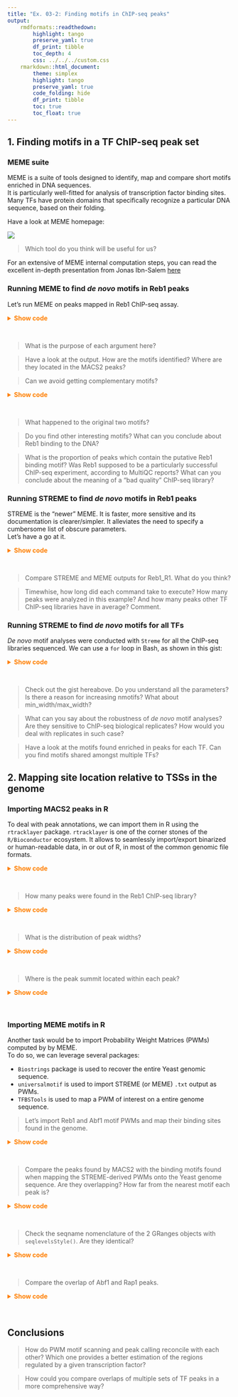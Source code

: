 ```yaml
---
title: "Ex. 03-2: Finding motifs in ChIP-seq peaks"
output: 
    rmdformats::readthedown: 
        highlight: tango
        preserve_yaml: true
        df_print: tibble
        toc_depth: 4
        css: ../../../custom.css
    rmarkdown::html_document: 
        theme: simplex
        highlight: tango
        preserve_yaml: true
        code_folding: hide
        df_print: tibble
        toc: true
        toc_float: true
---
```


## 1. Finding motifs in a TF ChIP-seq peak set

### MEME suite

MEME is a suite of tools designed to identify, map and compare short motifs enriched in DNA sequences.  
It is particularly well-fitted for analysis of transcription factor binding sites. Many TFs have protein 
domains that specifically recognize a particular DNA sequence, based on their folding.  

Have a look at MEME homepage: 

[![](.img/2020-12-23-10-48-51.png)](http://meme-suite.org/)

> Which tool do you think will be useful for us? 

For an extensive of MEME internal computation steps, you can read the excellent in-depth presentation 
from Jonas Ibn-Salem [here](http://cbdm-01.zdv.uni-mainz.de/~jibnsale/teaching/SS16_MotifAnalysis_lecture_v02.pdf)

### Running MEME to find *de novo* motifs in Reb1 peaks

Let's run MEME on peaks mapped in Reb1 ChIP-seq assay. 

<details><summary style="color: #ff7f00; font-weight: bold">Show code</summary><p>
```sh
genome='Share/day03/results/genome/genome.fa'
peaks_folder='Share/day03/results/bwa/mergedLibrary/macs/narrowPeak/'
TF='Reb1_R1'
fasta_path="${TF}.fa"
output_dir="meme_out/${TF}"
mode='zoops'
nmotifs=2
min_width=6
max_width=15
#
bedtools getfasta -fi ${genome} -bed ${peaks_folder}/${TF}_peaks.narrowPeak > ${fasta_path}
mkdir meme_out/
meme \
    ${fasta_path} \
    -oc ${output_dir} \
    -searchsize 0 \
    -mod ${mode} \
    -nmotifs ${nmotifs} \
    -minw ${min_width} \
    -maxw ${max_width} \
    -V 
```
</p></details><br>

> What is the purpose of each argument here?   

> Have a look at the output. How are the motifs identified? Where are they located in the MACS2 peaks?  

> Can we avoid getting complementary motifs? 

<details><summary style="color: #ff7f00; font-weight: bold">Show code</summary><p>
Check meme options with meme --help
```sh
output_dir="meme_out/${TF}_revcomp"
meme \
    ${fasta_path} \
    -oc ${output_dir} \
    -searchsize 0 \
    -mod ${mode} \
    -nmotifs ${nmotifs} \
    -minw ${min_width} \
    -maxw ${max_width} \
    -revcomp \
    -dna \
    -V 
```
</p></details><br>

> What happened to the original two motifs?  

> Do you find other interesting motifs? What can you conclude about Reb1 binding to the DNA?  

> What is the proportion of peaks which contain the putative Reb1 binding motif? 
Was Reb1 supposed to be a particularly successful ChIP-seq experiment, according to MultiQC reports? 
What can you conclude about the meaning of a "bad quality" ChIP-seq library? 

### Running STREME to find *de novo* motifs in Reb1 peaks

STREME is the "newer" MEME. It is faster, more sensitive and its documentation is clearer/simpler. 
It alleviates the need to specify a cumbersome list of obscure parameters.  
Let's have a go at it. 

<details><summary style="color: #ff7f00; font-weight: bold">Show code</summary><p>
```sh
genome='Share/day03/results/genome/genome.fa'
peaks_folder='Share/day03/results/bwa/mergedLibrary/macs/narrowPeak/'
TF='Reb1_R1'
fasta_path="${TF}.fa"
nmotifs=5
min_width=6
max_width=20
#
bedtools getfasta -fi ${genome} -bed ${peaks_folder}/${TF}_peaks.narrowPeak > ${fasta_path}
mkdir streme_out/
output_dir="streme_out/${TF}"
streme \
    --p ${fasta_path} \
    --oc ${output_dir} \
    --nmotifs ${nmotifs} \
    --minw ${min_width} \
    --maxw ${max_width} 
```
</p></details><br>

> Compare STREME and MEME outputs for Reb1_R1. What do you think?  

> Timewhise, how long did each command take to execute? How many peaks were analyzed in this example? And how many peaks other TF ChIP-seq libraries have in average? Comment. 

### Running STREME to find *de novo* motifs for all TFs

*De novo* motif analyses were conducted with `Streme` for all the ChIP-seq libraries sequenced. We can use a `for` loop in Bash, as shown in this gist: 

<details><summary style="color: #ff7f00; font-weight: bold">Show code</summary><p>
```sh
genome='Share/day03/results/genome/genome.fa'
peaks_folder='Share/day03/results/bwa/mergedLibrary/macs/narrowPeak/'
nmotifs=5
min_width=6
max_width=20
#
TFs=$(ls ${peaks_folder}*.narrowPeak | sed 's,_peaks.narrowPeak,,' | sed 's,.*/,,g')
for TF in ${TFs}
do
    echo -e "\033[0;31m[`date +"%T"`]\033[0;37m Processing ${TF} TF..." 
    fasta_path="${peaks_folder}/${TF}_peaks.narrowPeak.fa"
    peaks="${peaks_folder}/${TF}_peaks.narrowPeak"
    output_dir="streme_out/${TF}"
    bedtools getfasta -fi ${genome} -bed ${peaks} > ${fasta_path}
    streme \
        --p ${fasta_path} \
        --oc ${output_dir} \
        --nmotifs ${nmotifs} \
        --minw ${min_width} \
        --maxw ${max_width} \
        --verbosity 1
done
```
</p></details><br>

> Check out the gist hereabove. Do you understand all the parameters? Is there a reason for increasing nmotifs? What about min_width/max_width?  

> What can you say about the robustness of *de novo* motif analyses? Are they sensitive to ChIP-seq biological replicates? How would you deal with replicates in such case?  

> Have a look at the motifs found enriched in peaks for each TF. Can you find motifs shared amongst multiple TFs?  

## 2. Mapping site location relative to TSSs in the genome

### Importing MACS2 peaks in R

To deal with peak annotations, we can import them in R using the `rtracklayer` package. 
`rtracklayer` is one of the corner stones of the `R/Bioconductor` ecosystem. It allows to 
seamlessly import/export binarized or human-readable data, in or out of R, in most of 
the common genomic file formats. 

<details><summary style="color: #ff7f00; font-weight: bold">Show code</summary><p>
```r
Reb1_peaks <- rtracklayer::import('Share/day03/results/bwa/mergedLibrary/macs/narrowPeak/Reb1_R1_peaks.narrowPeak')
```
</p></details><br>

> How many peaks were found in the Reb1 ChIP-seq library? 

<details><summary style="color: #ff7f00; font-weight: bold">Show code</summary><p>
```r
length(Reb1_peaks)
```
</p></details><br>

> What is the distribution of peak widths?  

<details><summary style="color: #ff7f00; font-weight: bold">Show code</summary><p>
```r
hist(GenomicRanges::width(Reb1_peaks))
```
</p></details><br>

> Where is the peak summit located within each peak?  

<details><summary style="color: #ff7f00; font-weight: bold">Show code</summary><p>
```r
Reb1_peak_summits <- rtracklayer::import('Share/day03/results/bwa/mergedLibrary/macs/narrowPeak/Reb1_R1_summits.bed')
pos <- {GenomicRanges::end(Reb1_peak_summits) - GenomicRanges::start(Reb1_peaks)} / {GenomicRanges::end(Reb1_peaks) - GenomicRanges::start(Reb1_peaks)}
hist(pos)
```
</p></details><br>

### Importing MEME motifs in R

Another task would be to import Probability Weight Matrices (PWMs) 
computed by by MEME.  
To do so, we can leverage several packages: 

* `Biostrings` package is used to recover the entire Yeast genomic sequence.
* `universalmotif` is used to import STREME (or MEME) `.txt` output as PWMs. 
* `TFBSTools` is used to map a PWM of interest on a entire genome sequence. 

> Let's import Reb1 and Abf1 motif PWMs and map their binding sites found in the genome. 

<details><summary style="color: #ff7f00; font-weight: bold">Show code</summary><p>
```r
`%over%` <- IRanges::`%over%`
yeast_sequences <- Biostrings::readDNAStringSet('Share/day03/results/genome/genome.fa')
yeast_sequences
Reb1_motifs <- universalmotif::read_meme('Share/day03/streme_out/Reb1_R1/streme.txt')
Reb1_PWM <- TFBSTools::PWMatrix(ID = 'Reb1', profileMatrix = Reb1_motifs[[1]]@motif)
Reb1_hits <- GenomicRanges::GRanges(
    TFBSTools::searchSeq(
        Reb1_PWM, 
        yeast_sequences, 
        strand = '*', 
        min.score = '60%'
    )
)
Reb1_hits <- Reb1_hits[order(Reb1_hits$relScore, decreasing = TRUE)]
Reb1_hits
Reb1_hits <- Reb1_hits[Reb1_hits$relScore >= 0.80]
Reb1_hits
Abf1_motifs <- universalmotif::read_meme('Share/day03/streme_out/Abf1_R1/streme.txt')
Abf1_PWM <- TFBSTools::PWMatrix(ID = 'Abf1', profileMatrix = Abf1_motifs[[1]]@motif)
Abf1_hits <- GenomicRanges::GRanges(
    TFBSTools::searchSeq(
        Abf1_PWM, 
        yeast_sequences, 
        strand = '*', 
        min.score = '60%'
    )
)
Abf1_hits <- Abf1_hits[order(Abf1_hits$relScore, decreasing = TRUE)]
Abf1_hits
Abf1_hits <- Abf1_hits[Abf1_hits$relScore >= 0.80]
Abf1_hits
```
</p></details><br>

> Compare the peaks found by MACS2 with the binding motifs found 
when mapping the STREME-derived PWMs onto the Yeast genome sequence. 
Are they overlapping? How far from the nearest motif each peak is?  

<details><summary style="color: #ff7f00; font-weight: bold">Show code</summary><p>
```r
table(Reb1_hits %over% Reb1_peaks)
```
</p></details><br>

> Check the seqname nomenclature of the 2 GRanges objects with `seqlevelsStyle()`. Are they identical? 

<details><summary style="color: #ff7f00; font-weight: bold">Show code</summary><p>
```r
GenomeInfoDb::seqlevelsStyle(Reb1_hits)
GenomeInfoDb::seqlevelsStyle(Reb1_peaks)
GenomeInfoDb::seqlevelsStyle(Reb1_hits) <- "NCBI"
table(Reb1_peaks %over% Reb1_hits)
dist <- GenomicRanges::distanceToNearest(Reb1_peaks, Reb1_hits)@elementMetadata$distance
hist(dist, breaks = 100)
Abf1_peaks <- rtracklayer::import('Share/day03/results/bwa/mergedLibrary/macs/narrowPeak/Abf1_R1_peaks.narrowPeak')
GenomeInfoDb::seqlevelsStyle(Abf1_hits) <- "NCBI"
table(Abf1_peaks %over% Abf1_hits)
dist <- GenomicRanges::distanceToNearest(Abf1_peaks, Abf1_hits)@elementMetadata$distance
hist(dist, breaks = 100)
```
</p></details><br>

> Compare the overlap of Abf1 and Rap1 peaks. 

<details><summary style="color: #ff7f00; font-weight: bold">Show code</summary><p>
```r
Rap1_peaks <- rtracklayer::import('Share/day03/results/bwa/mergedLibrary/macs/narrowPeak/Rap1_R1_peaks.narrowPeak')
table(Abf1_peaks %over% Rap1_peaks)
```
</p></details><br>

## Conclusions 

> How do PWM motif scanning and peak calling reconcile with each other? Which one provides a 
better estimation of the regions regulated by a given transcription factor?  

> How could you compare overlaps of multiple sets of TF peaks in a more 
comprehensive way? 